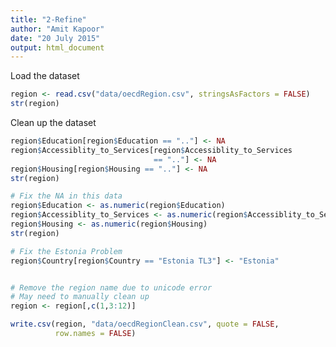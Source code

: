 ```yaml
---
title: "2-Refine"
author: "Amit Kapoor"
date: "20 July 2015"
output: html_document
---
```


Load the dataset
```r
region <- read.csv("data/oecdRegion.csv", stringsAsFactors = FALSE)
str(region)
```

Clean up the dataset 
```r
region$Education[region$Education == ".."] <- NA
region$Accessiblity_to_Services[region$Accessiblity_to_Services 
                                == ".."] <- NA
region$Housing[region$Housing == ".."] <- NA
str(region)

# Fix the NA in this data
region$Education <- as.numeric(region$Education)
region$Accessiblity_to_Services <- as.numeric(region$Accessiblity_to_Services)
region$Housing <- as.numeric(region$Housing)
str(region)

# Fix the Estonia Problem
region$Country[region$Country == "Estonia TL3"] <- "Estonia"


# Remove the region name due to unicode error
# May need to manually clean up
region <- region[,c(1,3:12)]

write.csv(region, "data/oecdRegionClean.csv", quote = FALSE,
          row.names = FALSE)

```